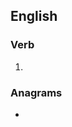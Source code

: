 ==English==

===Verb===
{{head|en|verb form}}

# {{present participle of|rouge|lang=en|nocat=1}}

===Anagrams===
* {{anagrams|en|a=gginoru|roguing}}